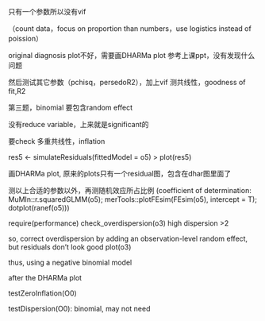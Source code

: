 
只有一个参数所以没有vif



（count data，focus on proportion than numbers，use logistics instead of poission）



original diagnosis plot不好，需要画DHARMa plot 参考上课ppt，没有发现什么问题

然后测试其它参数（pchisq，persedoR2），加上vif 测共线性，goodness of fit,R2

第三题，binomial 要包含random effect

没有reduce variable，上来就是significant的

要check 多重共线性，inflation

res5 \<- simulateResiduals(fittedModel = o5) \> plot(res5)

画DHARMa plot, 原来的plots只有一个residual图，包含在dhar图里面了

测以上合适的参数以外，再测随机效应所占比例 (coefficient of determination: MuMIn::r.squaredGLMM(o5); merTools::plotFEsim(FEsim(o5), intercept = T); dotplot(ranef(o5)))

require(performance) check_overdispersion(o3) high dispersion \>2

so, correct overdispersion by adding an observation-level random effect, but residuals don't look good plot(o3)

thus, using a negative binomial model

after the DHARMa plot

testZeroInflation(O0)

testDispersion(O0): binomial, may not need